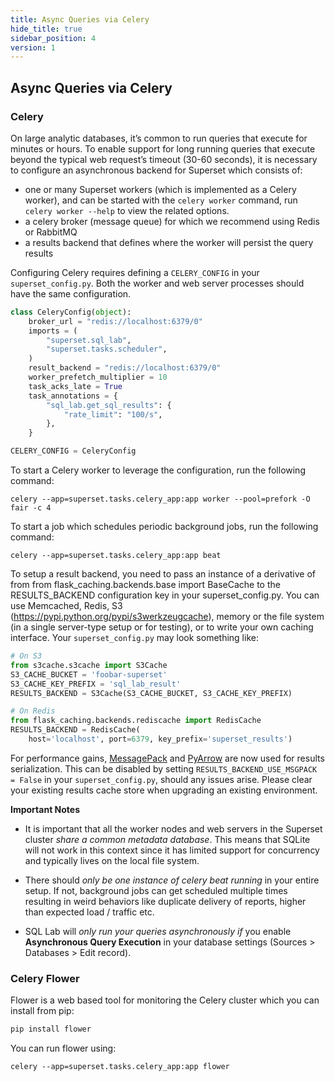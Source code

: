 ```yaml
---
title: Async Queries via Celery
hide_title: true
sidebar_position: 4
version: 1
---
```


## Async Queries via Celery

### Celery

On large analytic databases, it’s common to run queries that execute for minutes or hours. To enable
support for long running queries that execute beyond the typical web request’s timeout (30-60
seconds), it is necessary to configure an asynchronous backend for Superset which consists of:

- one or many Superset workers (which is implemented as a Celery worker), and can be started with
  the `celery worker` command, run `celery worker --help` to view the related options.
- a celery broker (message queue) for which we recommend using Redis or RabbitMQ
- a results backend that defines where the worker will persist the query results

Configuring Celery requires defining a `CELERY_CONFIG` in your `superset_config.py`. Both the worker
and web server processes should have the same configuration.

```python
class CeleryConfig(object):
    broker_url = "redis://localhost:6379/0"
    imports = (
        "superset.sql_lab",
        "superset.tasks.scheduler",
    )
    result_backend = "redis://localhost:6379/0"
    worker_prefetch_multiplier = 10
    task_acks_late = True
    task_annotations = {
        "sql_lab.get_sql_results": {
            "rate_limit": "100/s",
        },
    }

CELERY_CONFIG = CeleryConfig
```

To start a Celery worker to leverage the configuration, run the following command:

```
celery --app=superset.tasks.celery_app:app worker --pool=prefork -O fair -c 4
```

To start a job which schedules periodic background jobs, run the following command:

```
celery --app=superset.tasks.celery_app:app beat
```

To setup a result backend, you need to pass an instance of a derivative of from
from flask_caching.backends.base import BaseCache to the RESULTS_BACKEND configuration key in your superset_config.py. You can
use Memcached, Redis, S3 (https://pypi.python.org/pypi/s3werkzeugcache), memory or the file system
(in a single server-type setup or for testing), or to write your own caching interface. Your
`superset_config.py` may look something like:

```python
# On S3
from s3cache.s3cache import S3Cache
S3_CACHE_BUCKET = 'foobar-superset'
S3_CACHE_KEY_PREFIX = 'sql_lab_result'
RESULTS_BACKEND = S3Cache(S3_CACHE_BUCKET, S3_CACHE_KEY_PREFIX)

# On Redis
from flask_caching.backends.rediscache import RedisCache
RESULTS_BACKEND = RedisCache(
    host='localhost', port=6379, key_prefix='superset_results')
```

For performance gains, [MessagePack](https://github.com/msgpack/msgpack-python) and
[PyArrow](https://arrow.apache.org/docs/python/) are now used for results serialization. This can be
disabled by setting `RESULTS_BACKEND_USE_MSGPACK = False` in your `superset_config.py`, should any
issues arise. Please clear your existing results cache store when upgrading an existing environment.

**Important Notes**

- It is important that all the worker nodes and web servers in the Superset cluster _share a common
  metadata database_. This means that SQLite will not work in this context since it has limited
  support for concurrency and typically lives on the local file system.

- There should _only be one instance of celery beat running_ in your entire setup. If not,
  background jobs can get scheduled multiple times resulting in weird behaviors like duplicate
  delivery of reports, higher than expected load / traffic etc.

- SQL Lab will _only run your queries asynchronously if_ you enable **Asynchronous Query Execution**
  in your database settings (Sources > Databases > Edit record).

### Celery Flower

Flower is a web based tool for monitoring the Celery cluster which you can install from pip:

```python
pip install flower
```

You can run flower using:

```
celery --app=superset.tasks.celery_app:app flower
```
